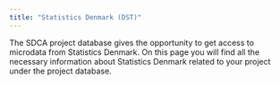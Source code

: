 ```yaml
---
title: "Statistics Denmark (DST)"
---
```

The SDCA  project database gives the opportunity to get access to microdata from Statistics Denmark.
On this page you will find all the necessary information about Statistics Denmark related to your project under the project database.
